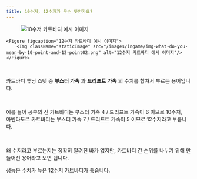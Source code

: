 ```yaml
---
title: 10수저, 12수저가 무슨 뜻인가요?
---
```


<Division className="mdFlex mdCg">
    <Figure figcaption="10수저 카트바디 예시 이미지">
        <Img className="staticImage" src="/images/ingame/img-what-do-you-mean-by-10-point-and-12-point01.png" alt="10수저 카트바디 예시 이미지"/>
    </Figure>

    <Figure figcaption="12수저 카트바디 예시 이미지">
        <Img className="staticImage" src="/images/ingame/img-what-do-you-mean-by-10-point-and-12-point02.png" alt="12수저 카트바디 예시 이미지"/>
    </Figure>
</Division>

<br/>

카트바디 튜닝 스탯 중 **부스터 가속** 과 **드리프트 가속** 의 수치를 합쳐서 부르는 용어입니다.

<br/>

예를 들어 공부의 신 카트바디는 부스터 가속 4 / 드리프트 가속이 6 이므로 10수저, <br/>
아벤타도르 카트바디는 부스터 가속 7 / 드리프트 가속이 5 이므로 12수저라고 부릅니다.

<br/>

왜 수저라고 부르는지는 정확히 알려진 바가 없지만, 카트바디 간 순위를 나누기 위해 만들어진 용어라고 보면 됩니다.

성능은 수치가 높은 12수저 카트바디가 좋습니다.